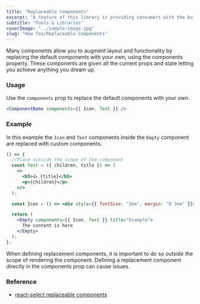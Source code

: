 ```yaml
---
title: "Replaceable Components"
excerpt: "A feature of this library is providing consumers with the building blocks necessary to create their component."
subtitle: "Tools & Libraries"
coverImage: "../sample-image.jpg"
slug: "How Tos/Replaceable Components"
---
```


Many components allow you to augment layout and functionality by replacing the default components with your own, using the components property. These components are given all the current props and state letting you achieve anything you dream up.

### Usage

Use the `components` prop to replace the default components with your own.

```jsx
<ComponentName components={{ Icon, Text }} />
```

### Example

In this example the `Icon` and `Text` components inside the `Empty` component are replaced with custom components.

```jsx live
() => {
  //Place outside the scope of the component
  const Text = ({ children, title }) => (
    <>
      <h5>👍 {title}</h5>
      <p>{children}</p>
    </>
  );

  const Icon = () => <div style={{ fontSize: "3em", margin: "0 3em" }}>🎬</div>;

  return (
    <Empty components={{ Icon, Text }} title="Example">
      The content is here
    </Empty>
  );
};
```

When defining replacement components, it is important to do so _outside_ the scope of rendering the component. Defining a replacement component directly in the components prop can cause issues.

### Reference

- [react-select replaceable components](https://react-select.com/components)
